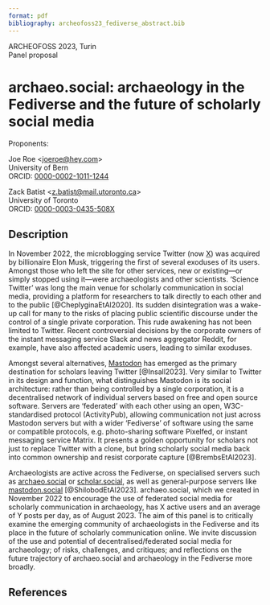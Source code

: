 ```yaml
---
format: pdf
bibliography: archeofoss23_fediverse_abstract.bib
---
```

ARCHEOFOSS 2023, Turin  
Panel proposal

# archaeo.social: archaeology in the Fediverse and the future of scholarly social media

Proponents:

Joe Roe <<joeroe@hey.com>>  
University of Bern  
ORCID: [0000-0002-1011-1244](https://orcid.org/0000-0002-1011-1244)

Zack Batist <<z.batist@mail.utoronto.ca>>  
University of Toronto  
ORCID: [0000-0003-0435-508X](https://orcid.org/0000-0003-0435-508X)

<!-- TODO: Image -->

## Description

In November 2022, the microblogging service Twitter (now [X](https://x.com)) was acquired by billionaire Elon Musk, triggering the first of several exoduses of its users.
Amongst those who left the site for other services, new or existing—or simply stopped using it—were archaeologists and other scientists.
'Science Twitter' was long the main venue for scholarly communication in social media, providing a platform for researchers to talk directly to each other and to the public [@CheplyginaEtAl2020].
Its sudden disintegration was a wake-up call for many to the risks of placing public scientific discourse under the control of a single private corporation.
This rude awakening has not been limited to Twitter.
Recent controversial decisions by the corporate owners of the instant messaging service Slack and news aggregator Reddit, for example, have also affected academic users, leading to similar exoduses.

Amongst several alternatives, [Mastodon](https://joinmastodon.org) has emerged as the primary destination for scholars leaving Twitter [@Insall2023].
Very similar to Twitter in its design and function, what distinguishes Mastodon is its social architecture:
rather than being controlled by a single corporation, it is a decentralised network of individual servers based on free and open source software.
Servers are 'federated' with each other using an open, W3C-standardised protocol (ActivityPub), allowing communication not just across Mastodon servers but with a wider 'Fediverse' of software using the same or compatible protocols, e.g. photo-sharing software Pixelfed, or instant messaging service Matrix.
It presents a golden opportunity for scholars not just to replace Twitter with a clone, but bring scholarly social media back into common ownership and resist corporate capture [@BrembsEtAl2023].

Archaeologists are active across the Fediverse, on specialised servers such as [archaeo.social](https://archaeo.social) or [scholar.social](https://scholar.social), as well as general-purpose servers like [mastodon.social](https://mastodon.social) [@ShilobodEtAl2023].
archaeo.social, which we created in November 2022 to encourage the use of federated social media for scholarly communication in archaeology, has X active users and an average of Y posts per day, as of August 2023.
The aim of this panel is to critically examine the emerging community of archaeologists in the Fediverse and its place in the future of scholarly communication online.
We invite discussion of the use and potential of decentralised/federated social media for archaeology; of risks, challenges, and critiques; and reflections on the future trajectory of archaeo.social and archaeology in the Fediverse more broadly.

## References
